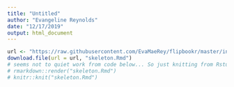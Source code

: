 ```yaml
---
title: "Untitled"
author: "Evangeline Reynolds"
date: "12/17/2019"
output: html_document
---
```


```r
url <- "https://raw.githubusercontent.com/EvaMaeRey/flipbookr/master/inst/rmarkdown/templates/template-name/skeleton/skeleton.Rmd"
download.file(url = url, "skeleton.Rmd")
# seems not to quiet work from code below... So just knitting from Rstudio for now.
# rmarkdown::render("skeleton.Rmd")
# knitr::knit("skeleton.Rmd")
```
